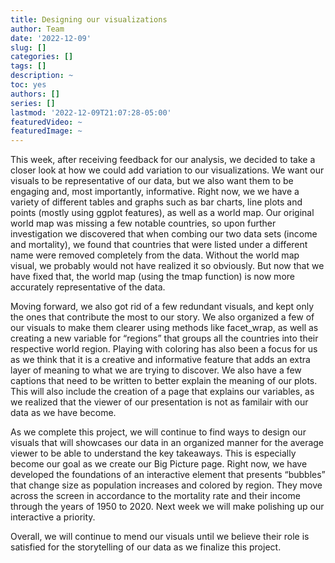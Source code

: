 ```yaml
---
title: Designing our visualizations
author: Team
date: '2022-12-09'
slug: []
categories: []
tags: []
description: ~
toc: yes
authors: []
series: []
lastmod: '2022-12-09T21:07:28-05:00'
featuredVideo: ~
featuredImage: ~
---
```


This week, after receiving feedback for our analysis, we decided to take a closer look at how we could add variation to our visualizations. We want our visuals to be representative of our data, but we also want them to be engaging and, most importantly, informative. Right now, we we have a variety of different tables and graphs such as bar charts, line plots and points (mostly using ggplot features), as well as a world map. 
Our original world map was missing a few notable countries, so upon further investigation we discovered that when combing our two data sets (income and mortality), we found that countries that were listed under a different name were removed completely from the data. Without the world map visual, we probably would not have realized it so obviously. But now that we have fixed that, the world map (using the tmap function) is now more accurately representative of the data. 

Moving forward, we also got rid of a few redundant visuals, and kept only the ones that contribute the most to our story. We also organized a few of our visuals to make them clearer using methods like facet_wrap, as well as creating a new variable for "regions" that groups all the countries into their respective world region. Playing with coloring has also been a focus for us as we think that it is a creative and informative feature that adds an extra layer of meaning to what we are trying to discover. We also have a few captions that need to be written to better explain the meaning of our plots. This will also include the creation of a page that explains our variables, as we realized that the viewer of our presentation is not as familair with our data as we have become. 


As we complete this project, we will continue to find ways to design our visuals that will showcases our data in an organized manner for the average viewer to be able to understand the key takeaways. This is especially become our goal as we create our Big Picture page. Right now, we have developed the foundations of an interactive element that presents "bubbles" that change size as population increases and colored by region. They move across the screen in accordance to the mortality rate and their income through the years of 1950 to 2020. Next week we will make polishing up our interactive a priority. 

Overall, we will continue to mend our visuals until we believe their role is satisfied for the storytelling of our data as we finalize this project. 



